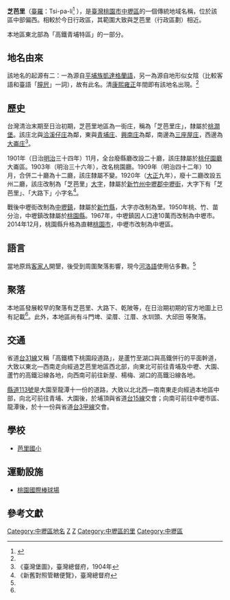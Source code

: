 {{noteTA　
|1 = zh-cn:庄; zh-hk:庄; zh-tw:庄;
}}
'''芝芭里'''（[[臺羅|臺羅]]：Tsi-pa-lí<ref name="geog">{{cite web|publisher=內政部地政司|title=地名資訊服務網的芝芭里地名介紹|url=http://gn.geog.ntu.edu.tw/GeoNames/GNMap/GeoNamesSearchPrint.aspx?ID=6800200-046A|accessdate=2022-02-01|archive-date=2022-02-01|archive-url=https://web.archive.org/web/20220201060744/http://gn.geog.ntu.edu.tw/GeoNames/GNMap/GeoNamesSearchPrint.aspx?ID=6800200-046A|dead-url=no}}</ref>
），是[[臺灣|臺灣]][[桃園市|桃園市]][[中壢區|中壢區]]的一個傳統地域名稱，位於該區中部偏西。相較於今日行政區，其範圍大致與芝芭里（行政區劃）相近。

本地區東北部為「高鐵青埔特區」的一部分。

==地名由來==
該地名的起源有二：一為源自[[平埔族|平埔族]][[凱達格蘭語|凱達格蘭語]]，另一為源自地形似女陰（比較客語和臺語「[[wikt:膣屄|膣屄]]」一詞），故有此名。清[[康熙|康熙]][[雍正|雍正]]年間即有該地名出現。<ref name="geog"/>
==歷史==

台灣清治末期至日治初期，芝芭里地區為一街庄，稱為「芝芭里庄」，隸屬於[[桃澗堡|桃澗堡]]。該庄北與[[洽溪仔庄|洽溪仔庄]]為鄰，東與[[青埔_(桃園市)|青埔庄]]、[[興南庄|興南庄]]為鄰，南邊為[[三座屋_(中壢區)|三座屋庄]]，西邊為[[大崙_(桃園市)|大崙庄]]<ref>《臺灣堡圖》，臺灣總督府，1904年</ref>。

1901年（日治[[明治|明治]]三十四年）11月，全台廢縣廳改設二十廳，該庄隸屬於[[桃仔園廳|桃仔園廳]]大崙區。1903年（明治三十六年），改名桃園廳。1909年（明治四十二年）10月，合併二十廳為十二廳，該庄隸屬不變。1920年（[[大正|大正]]九年），廢十二廳改設五州二廳，該庄改制為「芝芭里」[[大字|大字]]，隸屬於[[新竹州|新竹州]][[中壢郡|中壢郡]][[中壢街|中壢街]]，大字下有「芝芭里」、「大路下」小字名<ref>《新舊對照管轄便覽》，臺灣總督府</ref>。

戰後中壢街改制為[[中壢鎮|中壢鎮]]，隸屬於[[新竹縣|新竹縣]]，大字亦改制為里。1950年桃、竹、苗分治，中壢鎮改隸屬於[[桃園縣|桃園縣]]。1967年，中壢鎮因人口達10萬而改制為中壢市。2014年12月，桃園縣升格為直轄[[桃園市|桃園市]]，中壢市改制為中壢區。

==語言==
當地原爲[[客家人|客家人]]開墾，後受到周圍聚落影響，現今[[河洛語|河洛語]]使用佔多數。<ref name="geog"/>


==聚落==
本地區發展較早的聚落有芝芭里、大路下、乾陂等，在日治期初期的官方地圖上已有記載<ref name="臺灣堡圖"/>。此外，本地區尚有斗門埤、梁厝、江厝、水圳頭、大邱田 等聚落。

==交通==
省道[[台31線|台31線]]又稱「高鐵橋下桃園段道路」，是蘆竹至湖口與高鐵併行的平面幹道，大致以東北—西南走向經過芝芭里地區西北部，向東北可前往青埔及中壢、大園、蘆竹的高鐵沿線各地，向西南可前往新屋、楊梅、湖口的高鐵沿線各地。

[[縣道113號|縣道113號]]是大園至龍潭十一份的道路，大致以北北西—南南東走向經過本地區中部，向北可前往青埔、大園後，於埔頂與省道[[台15線|台15線]]交會；向南可前往中壢市區、龍潭後，於十一份與省道[[台3甲線|台3甲線]]交會。

==學校==
*[[芭里國小|芭里國小]]

==運動設施==
*[[桃園國際棒球場|桃園國際棒球場]]

==參考文獻==
{{reflist}}

{{中壢郡}}
{{桃園市中壢區}}

[[Category:中壢區地名|Category:中壢區地名]]
[[Category:桃澗堡|Z]]
[[Category:中壢郡大字|Z]]
[[Category:中壢區的里|Category:中壢區的里]]
[[Category:中壢區|Category:中壢區]]